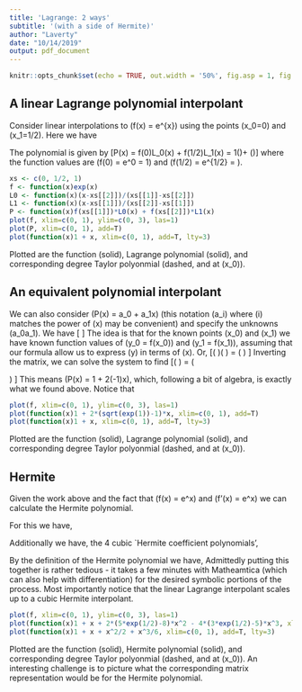 ```yaml
---
title: 'Lagrange: 2 ways'
subtitle: '(with a side of Hermite)'
author: "Laverty"
date: "10/14/2019"
output: pdf_document
---
```


```r
knitr::opts_chunk$set(echo = TRUE, out.width = '50%', fig.asp = 1, fig.align='center')
```

## A linear Lagrange polynomial interpolant

Consider linear interpolations to \(f(x) = e^{x}\) using the points \(x_0=0\) and \(x_1=1/2\).  Here we have \begin{align*}
L_0(x) &= \dfrac{(x-x_1)}{(x_0-x_1)} = \dfrac{x-1/2}{0-1/2} = \dfrac{x-1/2}{-1/2}\\
L_1(x) &= \dfrac{(x-x_0)}{(x_1-x_0)} = \dfrac{x-0}{1/2-0} = \dfrac{x-0}{1/2}
\end{align*}

The polynomial is given by \[P(x) = f(0)L_0(x) + f(1/2)L_1(x) = 1\left(\dfrac{x-1/2}{-1/2}\right)+ \sqrt{e}\left(\dfrac{x-0}{1/2}\right)\] where the function values are \(f(0) = e^0 = 1\) and \(f(1/2) = e^{1/2} = \sqrt{e}\).
```r
xs <- c(0, 1/2, 1)
f <- function(x)exp(x)
L0 <- function(x)(x-xs[[2]])/(xs[[1]]-xs[[2]])
L1 <- function(x)(x-xs[[1]])/(xs[[2]]-xs[[1]])
P <- function(x)f(xs[[1]])*L0(x) + f(xs[[2]])*L1(x)     
plot(f, xlim=c(0, 1), ylim=c(0, 3), las=1)
plot(P, xlim=c(0, 1), add=T)
plot(function(x)1 + x, xlim=c(0, 1), add=T, lty=3)
```

Plotted are the function (solid), Lagrange polynomial (solid), and corresponding degree Taylor polyonmial (dashed, and at \(x_0\)).

## An equivalent polynomial interpolant

We can also consider \(\tilde P(x) = a_0 + a_1x\) (this notation \(a_i\) where \(i\) matches the power of \(x\) may be convenient) and specify the unknowns \(a_0\text{ and }a_1\).  We have \[
\begin{cases}
a_0 + a_1 x_0 & = f(x_0)\\
a_0 + a_1 x_1 & = f(x_1)
\end{cases}\]
The idea is that for the known points \(x_0\) and \(x_1\) we have known function values of \(y_0 = f(x_0)\) and \(y_1 = f(x_1)\), assuming that our formula allow us to express \(y\) in terms of \(x\). Or,
\[\left(\begin{array}{cc}1 & x_0\\1 & x_1\end{array}\right)\cdot\left(\begin{array}{c}a_0\\a_1\end{array}\right) = \left(\begin{array}{c}f(x_0)\\f(x_1)\end{array}\right)
\]
Inverting the matrix, we can solve the system to find
\[\left(\begin{array}{c}a_0\\a_1\end{array}\right) = \left(\begin{array}{c}1\\2(\sqrt{e}-1)\end{array}\right)
\]
This means \(\tilde P(x) = 1 + 2(\sqrt{e}-1)x\), which, following a bit of algebra, is exactly what we found above. Notice that \begin{align*}
P(x) & = f(0)L_0(x) + f(1/2)L_1(x)\\
& = 1\left(\dfrac{x-1/2}{-1/2}\right)+ \sqrt{e}\left(\dfrac{x-0}{1/2}\right)\\
& = -2x + 1 + 2\sqrt{e}x\\
& = 1 + 2(\sqrt{e}-1)x\\
& = \tilde P(x)
\end{align*}

```r
plot(f, xlim=c(0, 1), ylim=c(0, 3), las=1)
plot(function(x)1 + 2*(sqrt(exp(1))-1)*x, xlim=c(0, 1), add=T)
plot(function(x)1 + x, xlim=c(0, 1), add=T, lty=3)
```

Plotted are the function (solid), Lagrange polynomial (solid), and corresponding degree Taylor polyonmial (dashed, and at \(x_0\)).



## Hermite
Given the work above and the fact that \(f(x) = e^x\) and \(f'(x) = e^x\) we can calculate the Hermite polynomial.

For this we have, \begin{align*}
L_0(x) &= \dfrac{x-1/2}{-1/2} = -2x+1\\
L_0'(x) &= \dfrac{1}{-1/2} = -2\\
L_1(x) &= \dfrac{x-0}{1/2} = 2x\\
L_1'(x) &= \dfrac{1}{1/2} = 2
\end{align*}

Additionally we have, the 4 cubic `Hermite coefficient polynomials',\begin{alignat*}{2}
H_0(x) &= (1-2(x-0)L_0'(0))L_0(x)^2 && = (1-2x(-2))L_0(x)^2\\
H_1(x) &= (1-2(x-1/2)L_1'(1/2))L_1(x)^2 && = (1-2(x-1/2)(2))L_1(x)^2\\
\hat H_0(x) &= (x-0)L_0(x)^2\\
\hat H_1(x) &= (x-1/2)L_1(x)^2
\end{alignat*}

By the definition of the Hermite polynomial we have,
\begin{align*}
H(x) &= f(0)H_0(x)+f(1/2)H_1(x)+f'(0)\hat H_0(x)+f'(1/2)H_1(x)\\
H(x) &= 1 + x + 2 (5 \sqrt{e}-8) x^2 - 4 (3 \sqrt{e}-5) x^3
\end{align*}
Admittedly putting this together is rather tedious - it takes a few minutes with Matheamtica (which can also help with differentiation) for the desired symbolic portions of the process. Most importantly notice that the linear Lagrange interpolant scales up to a cubic Hermite interpolant.

```r
plot(f, xlim=c(0, 1), ylim=c(0, 3), las=1)
plot(function(x)1 + x + 2*(5*exp(1/2)-8)*x^2 - 4*(3*exp(1/2)-5)*x^3, xlim=c(0, 1), add=T)
plot(function(x)1 + x + x^2/2 + x^3/6, xlim=c(0, 1), add=T, lty=3)
```

Plotted are the function  (solid), Hermite polynomial (solid), and corresponding degree Taylor polyonmial (dashed, and at \(x_0\)).  An interesting challenge is to picture what the corresponding matrix representation would be for the Hermite polynomial.

